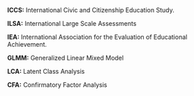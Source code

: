 
**ICCS:** International Civic and Citizenship Education Study.  
\newline  

**ILSA:** International Large Scale Assessments  
\newline  

**IEA:** International Association for the Evaluation of Educational Achievement.  
\newline  

**GLMM:** Generalized Linear Mixed Model  
\newline  

**LCA:** Latent Class Analysis  
\newline  

**CFA:** Confirmatory Factor Analysis  
\newline  


